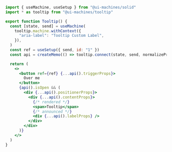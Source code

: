 ```jsx {7,20-25}
import { useMachine, useSetup } from "@ui-machines/solid"
import * as tooltip from "@ui-machines/tooltip"

export function Tooltip() {
  const [state, send] = useMachine(
    tooltip.machine.withContext({
      "aria-label": "Tooltip Custom Label",
    }),
  )
  const ref = useSetup({ send, id: "1" })
  const api = createMemo(() => tooltip.connect(state, send, normalizeProps))

  return (
    <>
      <button ref={ref} {...api().triggerProps}>
        Over me
      </button>
      {api().isOpen && (
        <div {...api().positionerProps}>
          <div {...api().contentProps}>
            {/* rendered */}
            <span>Tooltip</span>
            {/* announced */}
            <div {...api().labelProps} />
          </div>
        </div>
      )}
    </>
  )
}
```
